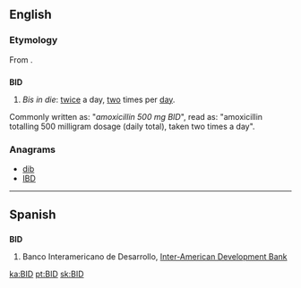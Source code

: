 {{also|bid}}
==English==
{{wikipedia|dab=bid}}

===Etymology===
From {{etyl|la|en}} {{term|bis|lang=la}} {{term|lang=la|in}} {{term|lang=la|die|diē}}.

==={{initialism-old|en}}===
'''BID'''

# {{context|medicine}} ''Bis in die'': [[twice]] a day, [[two]] times per [[day]].
Commonly written as: "''amoxicillin 500 mg BID''",  read as: "amoxicillin totalling 500 milligram dosage (daily total), taken two times a day".

===Anagrams===
* [[dib#English|dib]]
* [[IBD#English|IBD]]

----

==Spanish==

==={{abbreviation-old|es}}===
'''BID'''

# Banco Interamericano de Desarrollo, [[Inter-American Development Bank]]

[[ka:BID]]
[[pt:BID]]
[[sk:BID]]